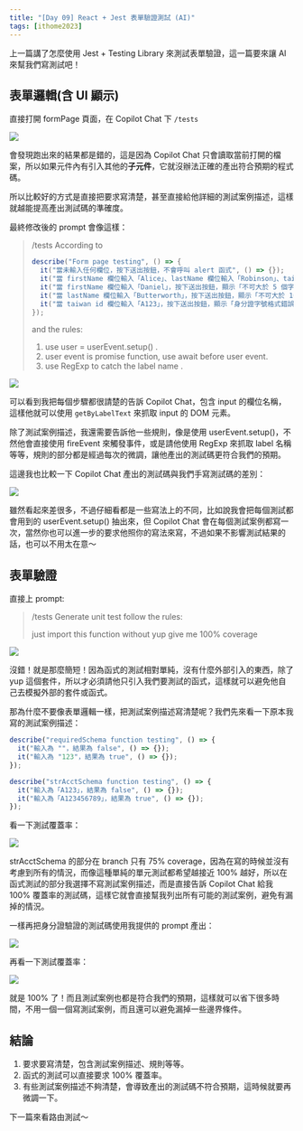 ```yaml
---
title: "[Day 09] React + Jest 表單驗證測試 (AI)"
tags: [ithome2023]
---
```



上一篇講了怎麼使用 Jest + Testing Library 來測試表單驗證，這一篇要來讓 AI 來幫我們寫測試吧！

## 表單邏輯(含 UI 顯示)

直接打開 formPage 頁面，在 Copilot Chat 下 `/tests`

<Img src={image_1} />

會發現跑出來的結果都是錯的，這是因為 Copilot Chat 只會讀取當前打開的檔案，所以如果元件內有引入其他的**子元件**，它就沒辦法正確的產出符合預期的程式碼。

所以比較好的方式是直接把要求寫清楚，甚至直接給他詳細的測試案例描述，這樣就越能提高產出測試碼的準確度。

最終修改後的 prompt 會像這樣：

> /tests According to
>
> ```js
> describe("Form page testing", () => {
>   it("當未輸入任何欄位，按下送出按鈕，不會呼叫 alert 函式", () => {});
>   it("當 firstName 欄位輸入「Alice」、lastName 欄位輸入「Robinson」、taiwan id 欄位輸入「A123456789」，按下送出按鈕，呼叫 alert 函式", () => {});
>   it("當 firstName 欄位輸入「Daniel」，按下送出按鈕，顯示「不可大於 5 個字」", () => {});
>   it("當 lastName 欄位輸入「Butterworth」，按下送出按鈕，顯示「不可大於 10 個字」", () => {});
>   it("當 taiwan id 欄位輸入「A123」，按下送出按鈕，顯示「身分證字號格式錯誤」", () => {});
> });
> ```
>
> and the rules:
>
> 1.  use user = userEvent.setup() .
> 2.  user event is promise function, use await before user event.
> 3.  use RegExp to catch the label name .

<Img src={image_2} />

可以看到我把每個步驟都很請楚的告訴 Copilot Chat，包含 input 的欄位名稱，這樣他就可以使用 `getByLabelText` 來抓取 input 的 DOM 元素。

除了測試案例描述，我還需要告訴他一些規則，像是使用 userEvent.setup()，不然他會直接使用 fireEvent 來觸發事件，或是請他使用 RegExp 來抓取 label 名稱等等，規則的部分都是經過每次的微調，讓他產出的測試碼更符合我們的預期。

這邊我也比較一下 Copilot Chat 產出的測試碼與我們手寫測試碼的差別：

<Img src={image_7} />

雖然看起來差很多，不過仔細看都是一些寫法上的不同，比如說我會把每個測試都會用到的 userEvent.setup() 抽出來，但 Copilot Chat 會在每個測試案例都寫一次，當然你也可以進一步的要求他照你的寫法來寫，不過如果不影響測試結果的話，也可以不用太在意～

## 表單驗證

直接上 prompt:

> /tests Generate unit test follow the rules:
>
> just import this function without yup
> give me 100% coverage

<Img src={image_3} />

沒錯！就是那麼簡短！因為函式的測試相對單純，沒有什麼外部引入的東西，除了 yup 這個套件，所以才必須請他只引入我們要測試的函式，這樣就可以避免他自己去模擬外部的套件或函式。

那為什麼不要像表單邏輯一樣，把測試案例描述寫清楚呢？我們先來看一下原本我寫的測試案例描述：

```js
describe("requiredSchema function testing", () => {
  it("輸入為 ""，結果為 false", () => {});
  it("輸入為 "123"，結果為 true", () => {});
});

describe("strAcctSchema function testing", () => {
  it("輸入為「A123」，結果為 false", () => {});
  it("輸入為「A123456789」，結果為 true", () => {});
});
```

看一下測試覆蓋率：

<Img src={image_5} />

strAcctSchema 的部分在 branch 只有 75% coverage，因為在寫的時候並沒有考慮到所有的情況，而像這種單純的單元測試都希望越接近 100% 越好，所以在函式測試的部分我選擇不寫測試案例描述，而是直接告訴 Copilot Chat 給我 100% 覆蓋率的測試碼，這樣它就會直接幫我列出所有可能的測試案例，避免有漏掉的情況。

一樣再把身分證驗證的測試碼使用我提供的 prompt 產出：

<Img src={image_4} />

再看一下測試覆蓋率：

<Img src={image_6} />

就是 100% 了！而且測試案例也都是符合我們的預期，這樣就可以省下很多時間，不用一個一個寫測試案例，而且還可以避免漏掉一些邊界條件。

## 結論

1. 要求要寫清楚，包含測試案例描述、規則等等。
2. 函式的測試可以直接要求 100% 覆蓋率。
3. 有些測試案例描述不夠清楚，會導致產出的測試碼不符合預期，這時候就要再微調一下。

下一篇來看路由測試～
